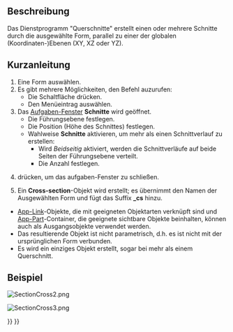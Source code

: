 <languages/>

{{Docnav/de
|[[Part_Section/de|Schnittkurve]]
|[[Part_Offset/de|Versatz]]
|[[Part_Workbench/de|Part]]
|IconL=Part_Section.svg
|IconR=Part_Offset.svg
|IconC=Workbench_Part.svg
}}

{{GuiCommand/de
|Name=Part CrossSections
|Name/de=Part Querschnitte
|MenuLocation=Formteil → Schnitte...
|Workbenches=[[Part_Workbench/de|Part]]
|SeeAlso=[[Part_Section/de|Part Schnittkurve]]
}}

<span id="Description"></span>
==Beschreibung==

<div class="mw-translate-fuzzy">
Das Dienstprogramm "Querschnitte" erstellt einen oder mehrere Schnitte durch die ausgewählte Form, parallel zu einer der globalen (Koordinaten-)Ebenen (XY, XZ oder YZ).
</div>

<span id="Usage"></span>
==Kurzanleitung==

# Eine Form auswählen.
# Es gibt mehrere Möglichkeiten, den Befehl auzurufen:
#* Die Schaltfläche {{Button|[[Image:Part_CrossSections.svg|16px]] [[Part_CrossSections/de|Schnitte...]]}} drücken.
#* Den Menüeintrag {{MenuCommand|Part → [[Image:Part_CrossSections.svg|16px]] Schnitte...}} auswählen.
# Das [[Task_panel/de|Aufgaben-Fenster]] '''Schnitte''' wird geöffnet.
#* Die Führungsebene festlegen.
#* Die Position (Höhe des Schnittes) festlegen.
#* Wahlweise '''Schnitte''' aktivieren, um mehr als einen Schnittverlauf zu erstellen:
#** Wird ''Beidseitig'' aktiviert, werden die Schnittverläufe auf beide Seiten der Führungsebene verteilt.
#** Die Anzahl festlegen.
# {{Button|OK}} drücken, um das aufgaben-Fenster zu schließen.
# Ein '''Cross-section'''-Objekt wird erstellt; es übernimmt den Namen der Ausgewählten Form und fügt das Suffix '''_cs''' hinzu.

<span id="Notes"></span>
{{Part Tools navi/de}}

* [[App_Link/de|App-Link]]-Objekte, die mit geeigneten Objektarten verknüpft sind und [[App_Part/de|App-Part]]-Container, die geeignete sichtbare Objekte beinhalten, können auch als Ausgangsobjekte verwendet werden. {{Version/de|0.20}}
* Das resultierende Objekt ist nicht parametrisch, d.h. es ist nicht mit der ursprünglichen Form verbunden.
* Es wird ein einziges Objekt erstellt, sogar bei mehr als einem Querschnitt.

<span id="Example"></span>
==Beispiel==

[[Image:SectionCross2.png]]
{{Caption|Eingabe}}

[[Image:SectionCross3.png]]
{{Caption|Ergebnis}}


{{Docnav/de
|[[Part_Section/de|Schnittkurve]]
|[[Part_Offset/de|Versatz]]
|[[Part_Workbench/de|Part]]
|IconL=Part_Section.svg
|IconR=Part_Offset.svg
|IconC=Workbench_Part.svg
}}

{{Part_Tools_navi{{#translation:}}}}
{{Userdocnavi{{#translation:}}}}